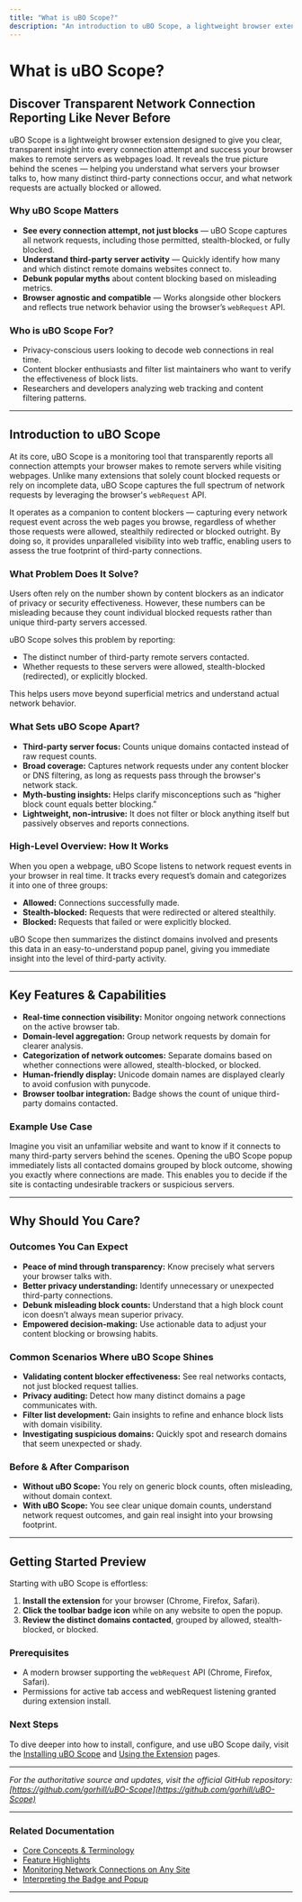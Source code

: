 ```yaml
---
title: "What is uBO Scope?"
description: "An introduction to uBO Scope, a lightweight browser extension that transparently reports all attempted and successful connections to remote servers made by websites. Learn what makes uBO Scope stand out for analyzing privacy, debunking network blocking myths, and giving quick insight into third-party server activity."
---
```


# What is uBO Scope?

## Discover Transparent Network Connection Reporting Like Never Before

uBO Scope is a lightweight browser extension designed to give you clear, transparent insight into every connection attempt and success your browser makes to remote servers as webpages load. It reveals the true picture behind the scenes — helping you understand what servers your browser talks to, how many distinct third-party connections occur, and what network requests are actually blocked or allowed.

### Why uBO Scope Matters

- **See every connection attempt, not just blocks** — uBO Scope captures all network requests, including those permitted, stealth-blocked, or fully blocked.
- **Understand third-party server activity** — Quickly identify how many and which distinct remote domains websites connect to.
- **Debunk popular myths** about content blocking based on misleading metrics.
- **Browser agnostic and compatible** — Works alongside other blockers and reflects true network behavior using the browser’s `webRequest` API.

### Who is uBO Scope For?

- Privacy-conscious users looking to decode web connections in real time.
- Content blocker enthusiasts and filter list maintainers who want to verify the effectiveness of block lists.
- Researchers and developers analyzing web tracking and content filtering patterns.

---

## Introduction to uBO Scope

At its core, uBO Scope is a monitoring tool that transparently reports all connection attempts your browser makes to remote servers while visiting webpages. Unlike many extensions that solely count blocked requests or rely on incomplete data, uBO Scope captures the full spectrum of network requests by leveraging the browser's `webRequest` API.

It operates as a companion to content blockers — capturing every network request event across the web pages you browse, regardless of whether those requests were allowed, stealthily redirected or blocked outright. By doing so, it provides unparalleled visibility into web traffic, enabling users to assess the true footprint of third-party connections.

### What Problem Does It Solve?

Users often rely on the number shown by content blockers as an indicator of privacy or security effectiveness. However, these numbers can be misleading because they count individual blocked requests rather than unique third-party servers accessed.

uBO Scope solves this problem by reporting:

- The distinct number of third-party remote servers contacted.
- Whether requests to these servers were allowed, stealth-blocked (redirected), or explicitly blocked.

This helps users move beyond superficial metrics and understand actual network behavior.

### What Sets uBO Scope Apart?

- **Third-party server focus:** Counts unique domains contacted instead of raw request counts.
- **Broad coverage:** Captures network requests under any content blocker or DNS filtering, as long as requests pass through the browser's network stack.
- **Myth-busting insights:** Helps clarify misconceptions such as “higher block count equals better blocking.”
- **Lightweight, non-intrusive:** It does not filter or block anything itself but passively observes and reports connections.

### High-Level Overview: How It Works

When you open a webpage, uBO Scope listens to network request events in your browser in real time. It tracks every request’s domain and categorizes it into one of three groups:

- **Allowed:** Connections successfully made.
- **Stealth-blocked:** Requests that were redirected or altered stealthily.
- **Blocked:** Requests that failed or were explicitly blocked.

uBO Scope then summarizes the distinct domains involved and presents this data in an easy-to-understand popup panel, giving you immediate insight into the level of third-party activity.

---

## Key Features & Capabilities

- **Real-time connection visibility:** Monitor ongoing network connections on the active browser tab.
- **Domain-level aggregation:** Group network requests by domain for clearer analysis.
- **Categorization of network outcomes:** Separate domains based on whether connections were allowed, stealth-blocked, or blocked.
- **Human-friendly display:** Unicode domain names are displayed clearly to avoid confusion with punycode.
- **Browser toolbar integration:** Badge shows the count of unique third-party domains contacted.

### Example Use Case

Imagine you visit an unfamiliar website and want to know if it connects to many third-party servers behind the scenes. Opening the uBO Scope popup immediately lists all contacted domains grouped by block outcome, showing you exactly where connections are made. This enables you to decide if the site is contacting undesirable trackers or suspicious servers.

---

## Why Should You Care?

### Outcomes You Can Expect

- **Peace of mind through transparency:** Know precisely what servers your browser talks with.
- **Better privacy understanding:** Identify unnecessary or unexpected third-party connections.
- **Debunk misleading block counts:** Understand that a high block count icon doesn’t always mean superior privacy.
- **Empowered decision-making:** Use actionable data to adjust your content blocking or browsing habits.

### Common Scenarios Where uBO Scope Shines

- **Validating content blocker effectiveness:** See real networks contacts, not just blocked request tallies.
- **Privacy auditing:** Detect how many distinct domains a page communicates with.
- **Filter list development:** Gain insights to refine and enhance block lists with domain visibility.
- **Investigating suspicious domains:** Quickly spot and research domains that seem unexpected or shady.

### Before & After Comparison

- **Without uBO Scope:** You rely on generic block counts, often misleading, without domain context.
- **With uBO Scope:** You see clear unique domain counts, understand network request outcomes, and gain real insight into your browsing footprint.

---

## Getting Started Preview

Starting with uBO Scope is effortless:

1. **Install the extension** for your browser (Chrome, Firefox, Safari).
2. **Click the toolbar badge icon** while on any website to open the popup.
3. **Review the distinct domains contacted**, grouped by allowed, stealth-blocked, or blocked.

### Prerequisites

- A modern browser supporting the `webRequest` API (Chrome, Firefox, Safari).
- Permissions for active tab access and webRequest listening granted during extension install.

### Next Steps

To dive deeper into how to install, configure, and use uBO Scope daily, visit the [Installing uBO Scope](https://docs.example.com/getting-started/installation-and-setup/installing-ubo-scope) and [Using the Extension](https://docs.example.com/getting-started/usage-and-troubleshooting/using-the-extension) pages.

---

_For the authoritative source and updates, visit the official GitHub repository: [https://github.com/gorhill/uBO-Scope](https://github.com/gorhill/uBO-Scope)_

---

### Related Documentation

- [Core Concepts & Terminology](https://docs.example.com/overview/intro-key-concepts/core-concepts-terminology)
- [Feature Highlights](https://docs.example.com/overview/architecture-features/feature-glance)
- [Monitoring Network Connections on Any Site](https://docs.example.com/guides/core-workflows/monitoring-network-connections)
- [Interpreting the Badge and Popup](https://docs.example.com/guides/getting-started/understanding-the-badge-and-popup)


---